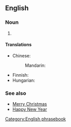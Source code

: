 ==English==

===Noun===
{{en-plural noun|head=[[season]]'s [[greetings]]}}

# {{non-gloss definition|A non-religious greeting uttered by [[well-wisher]]s near the [[winter]]/[[solstice]] holiday period}}

====Translations====
{{trans-top|a non-religious greeting uttered by well-wishers near the winter/solstice holiday period}}
* Chinese:
*: Mandarin: {{t-needed|cmn}}
{{trans-mid}}
* Finnish: {{t-needed|fi}}
* Hungarian: {{t|hu|kellemes ünnepeket}}
{{trans-bottom}}

===See also===
* [[Merry Christmas]]
* [[Happy New Year]]

[[Category:English phrasebook]]